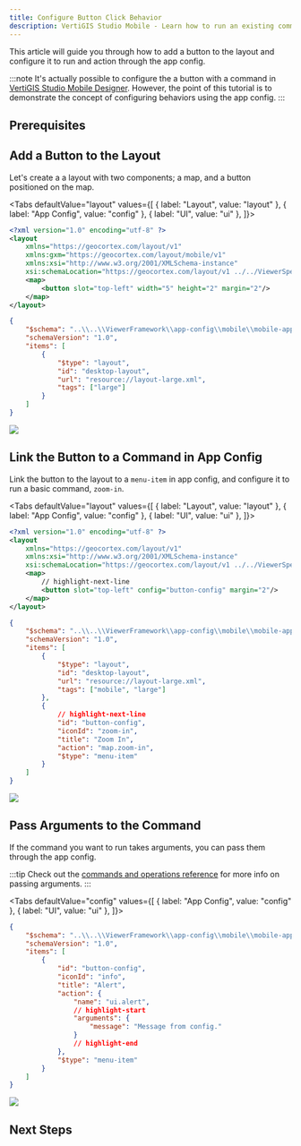 ```yaml
---
title: Configure Button Click Behavior
description: VertiGIS Studio Mobile - Learn how to run an existing command or operation on a button press
---
```



This article will guide you through how to add a button to the layout and configure it to run and action through the app config.

:::note
It's actually possible to configure the a button with a command in [VertiGIS Studio Mobile Designer](https://apps.vertigisstudio.com/web/designer/). However, the point of this tutorial is to demonstrate the concept of configuring behaviors using the app config.
:::

## Prerequisites

<PrereqsLayoutConfigSnippet />

## Add a Button to the Layout

Let's create a a layout with two components; a map, and a button positioned on the map.

<Tabs
  defaultValue="layout"
  values={[
    { label: "Layout", value: "layout" },
    { label: "App Config", value: "config" },
    { label: "UI", value: "ui" },
  ]}>
<TabItem value="layout">

```xml title="App1/App1/layout-large.xml"
<?xml version="1.0" encoding="utf-8" ?>
<layout
    xmlns="https://geocortex.com/layout/v1"
    xmlns:gxm="https://geocortex.com/layout/mobile/v1"
    xmlns:xsi="http://www.w3.org/2001/XMLSchema-instance"
    xsi:schemaLocation="https://geocortex.com/layout/v1 ../../ViewerSpec/layout/layout-mobile.xsd">
	<map>
		<button slot="top-left" width="5" height="2" margin="2"/>
	</map>
</layout>

```

</TabItem>
<TabItem value="config">

```json title="App1/App1/app.json"
{
    "$schema": "..\\..\\ViewerFramework\\app-config\\mobile\\mobile-app-config.schema.json",
    "schemaVersion": "1.0",
    "items": [
        {
            "$type": "layout",
            "id": "desktop-layout",
            "url": "resource://layout-large.xml",
            "tags": ["large"]
        }
    ]
}
```

</TabItem>
<TabItem value="ui">
<img src={useBaseUrl("img/mobile-basic-button-on-map.png")}/>
</TabItem>
</Tabs>

## Link the Button to a Command in App Config

Link the button to the layout to a `menu-item` in app config, and configure it to run a basic command, `zoom-in`.

<Tabs
  defaultValue="layout"
  values={[
    { label: "Layout", value: "layout" },
    { label: "App Config", value: "config" },
    { label: "UI", value: "ui" },
  ]}>
<TabItem value="layout">

```xml title="app/layout-large.xml"
<?xml version="1.0" encoding="utf-8" ?>
<layout
    xmlns="https://geocortex.com/layout/v1"
    xmlns:xsi="http://www.w3.org/2001/XMLSchema-instance"
    xsi:schemaLocation="https://geocortex.com/layout/v1 ../../ViewerSpec/layout/layout-mobile.xsd">
	<map>
        // highlight-next-line
		<button slot="top-left" config="button-config" margin="2"/>
	</map>
</layout>


```

</TabItem>
<TabItem value="config">

```json title="app/app.json"
{
    "$schema": "..\\..\\ViewerFramework\\app-config\\mobile\\mobile-app-config.schema.json",
    "schemaVersion": "1.0",
    "items": [
        {
            "$type": "layout",
            "id": "desktop-layout",
            "url": "resource://layout-large.xml",
            "tags": ["mobile", "large"]
        },
        {
            // highlight-next-line
            "id": "button-config",
            "iconId": "zoom-in",
            "title": "Zoom In",
            "action": "map.zoom-in",
            "$type": "menu-item"
        }
    ]
}
```

</TabItem>
<TabItem value="ui">
<img src={useBaseUrl("img/mobile-basic-button-with-command.png")}/>
</TabItem>
</Tabs>

## Pass Arguments to the Command

If the command you want to run takes arguments, you can pass them through the app config.

:::tip
Check out the [commands and operations reference](configuration-commands-operations.mdx#configuring-commands-and-operations) for more info on passing arguments.
:::

<Tabs
  defaultValue="config"
  values={[
    { label: "App Config", value: "config" },
    { label: "UI", value: "ui" },
  ]}>
<TabItem value="config">

```json title="app/app.json"
{
    "$schema": "..\\..\\ViewerFramework\\app-config\\mobile\\mobile-app-config.schema.json",
    "schemaVersion": "1.0",
    "items": [
        {
            "id": "button-config",
            "iconId": "info",
            "title": "Alert",
            "action": {
                "name": "ui.alert",
                // highlight-start
                "arguments": {
                    "message": "Message from config."
                }
                // highlight-end
            },
            "$type": "menu-item"
        }
    ]
}
```

</TabItem>
<TabItem value="ui">
<img src={useBaseUrl("img/mobile-basic-button-alert.png")}/>
</TabItem>
</Tabs>

## Next Steps

<UseCaseContainer>
    <UseCaseCard
        title="Commands and Operations"
        description="Learn more about commands and operations"
        link={useBaseUrl(
            "docs/mobile/configuration-commands-operations"
        )}
    />
    <UseCaseCard
        title="Commands, Operations, and Events API"
        description="Check out the available commands and operations"
        link={useBaseUrl(
            "docs/mobile/api-commands-operations-events"
        )}
    />
    <UseCaseCard
        title="Change Default Behavior with Commands and Operations"
        description="Change built-in behavior or add new behavior using app config and layout"
        link={useBaseUrl(
            "docs/mobile/tutorial-change-default-behavior"
        )}
    />
</UseCaseContainer>

